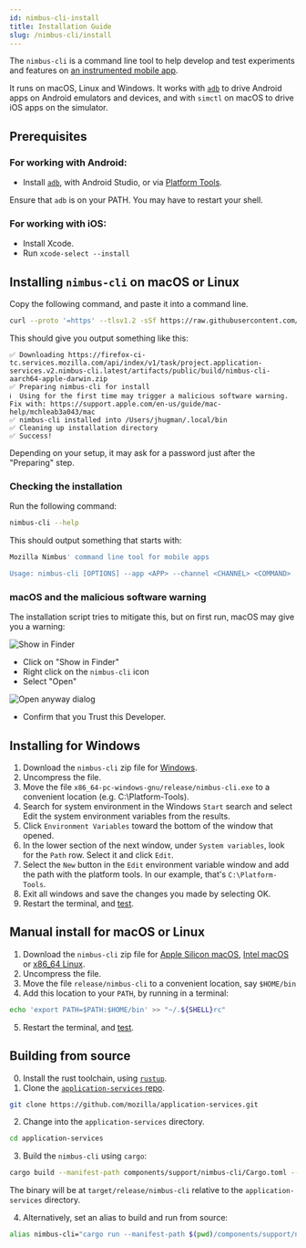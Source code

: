 ```yaml
---
id: nimbus-cli-install
title: Installation Guide
slug: /nimbus-cli/install
---
```


The `nimbus-cli` is a command line tool to help develop and test experiments and features on [an instrumented mobile app](/nimbus-cli/instrumentation).

It runs on macOS, Linux and Windows. It works with [`adb`](https://developer.android.com/tools/adb) to drive Android apps on Android emulators and devices, and with `simctl` on macOS to drive iOS apps on the simulator.

## Prerequisites

### For working with Android:

- Install [`adb`](https://developer.android.com/tools/adb), with Android Studio, or via [Platform Tools](https://developer.android.com/tools/releases/platform-tools).

Ensure that `adb` is on your PATH. You may have to restart your shell.

### For working with iOS:

- Install Xcode.
- Run `xcode-select --install`

## Installing `nimbus-cli` on macOS or Linux

Copy the following command, and paste it into a command line.

```sh
curl --proto '=https' --tlsv1.2 -sSf https://raw.githubusercontent.com/mozilla/application-services/main/install-nimbus-cli.sh | bash
```

This should give you output something like this:

```
✅ Downloading https://firefox-ci-tc.services.mozilla.com/api/index/v1/task/project.application-services.v2.nimbus-cli.latest/artifacts/public/build/nimbus-cli-aarch64-apple-darwin.zip
✅ Preparing nimbus-cli for install
ℹ️  Using for the first time may trigger a malicious software warning. Fix with: https://support.apple.com/en-us/guide/mac-help/mchleab3a043/mac
✅ nimbus-cli installed into /Users/jhugman/.local/bin
✅ Cleaning up installation directory
✅ Success!
```

Depending on your setup, it may ask for a password just after the "Preparing" step.

### Checking the installation

Run the following command:

```sh
nimbus-cli --help
```

This should output something that starts with:

```sh
Mozilla Nimbus' command line tool for mobile apps

Usage: nimbus-cli [OPTIONS] --app <APP> --channel <CHANNEL> <COMMAND>
```

### macOS and the malicious software warning

The installation script tries to mitigate this, but on first run, macOS may give you a warning:

<img title="Show in Finder" src="/img/nimbus-cli/show-in-finder-dialog.png"/>

- Click on "Show in Finder"
- Right click on the `nimbus-cli` icon
- Select "Open"

<img title="Open anyway dialog" src="/img/nimbus-cli/open-anyway-dialog.png"/> 

- Confirm that you Trust this Developer.

## Installing for Windows

1. Download the `nimbus-cli` zip file for [Windows][windows].
2. Uncompress the file.
3. Move the file `x86_64-pc-windows-gnu/release/nimbus-cli.exe` to a convenient location (e.g. C:\Platform-Tools).
4. Search for system environment in the Windows `Start` search and select Edit the system environment variables from the results.
5. Click `Environment Variables` toward the bottom of the window that opened.
6. In the lower section of the next window, under `System variables`, look for the `Path` row. Select it and click `Edit`.
7. Select the `New` button in the `Edit` environment variable window and add the path with the platform tools. In our example, that's `C:\Platform-Tools`.
8. Exit all windows and save the changes you made by selecting OK.
9. Restart the terminal, and [test](#checking-the-installation).

## Manual install for macOS or Linux

1. Download the `nimbus-cli` zip file for [Apple Silicon macOS][macos-apple-silicon], [Intel macOS][macos-intel] or [x86_64 Linux][linux].
2. Uncompress the file.
3. Move the file `release/nimbus-cli` to a convenient location, say `$HOME/bin`
4. Add this location to your `PATH`, by running in a terminal:

```sh
echo 'export PATH=$PATH:$HOME/bin' >> "~/.${SHELL}rc"
```
5. Restart the terminal, and [test](#checking-the-installation).

[windows]: https://firefox-ci-tc.services.mozilla.com/api/index/v1/task/project.application-services.v2.nimbus-cli.latest/artifacts/public/build/nimbus-cli-x86_64-pc-windows-gnu.zip
[macos-apple-silicon]: https://firefox-ci-tc.services.mozilla.com/api/index/v1/task/project.application-services.v2.nimbus-cli.latest/artifacts/public/build/nimbus-cli-aarch64-apple-darwin.zip
[macos-intel]: https://firefox-ci-tc.services.mozilla.com/api/index/v1/task/project.application-services.v2.nimbus-cli.latest/artifacts/public/build/nimbus-cli-x86_64-apple-darwin.zip
[linux]: https://firefox-ci-tc.services.mozilla.com/api/index/v1/task/project.application-services.v2.nimbus-cli.latest/artifacts/public/build/nimbus-cli-x86_64-unknown-linux-gnu.zip

## Building from source

0. Install the rust toolchain, using [`rustup`](https://rustup.rs).
1. Clone the [`application-services` repo](https://github.com/mozilla/application-services).

```sh
git clone https://github.com/mozilla/application-services.git
```

2. Change into the `application-services` directory.

```sh
cd application-services
```

3. Build the `nimbus-cli` using `cargo`:

```sh
cargo build --manifest-path components/support/nimbus-cli/Cargo.toml --
```

The binary will be at `target/release/nimbus-cli` relative to the `application-services` directory.

4. Alternatively, set an alias to build and run from source:

```sh
alias nimbus-cli="cargo run --manifest-path $(pwd)/components/support/nimbus-cli/Cargo.toml --"
```
